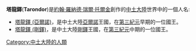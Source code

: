 '''塔龍鐸'''('''Tarondor''')是[[約翰·羅納德·瑞爾·托爾金|約翰·羅納德·瑞爾·托爾金]]創作的[[中土大陸|中土大陸]]世界中的一個人名:
*[[塔龍鐸_(亞爾諾)|塔龍鐸 (亞爾諾)]]，是中土大陸[[亞爾諾|亞爾諾]]王國，在[[第三紀元|第三紀元]]早期的一位國王。
*[[塔龍鐸_(剛鐸)|塔龍鐸 (剛鐸)]]，是中土大陸[[剛鐸|剛鐸]]王國，在[[第三紀元|第三紀元]]中期的一位國王。

{{disambig|Cat=三字作品消歧義}}

[[Category:中土大陸的人類|Category:中土大陸的人類]]